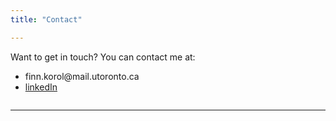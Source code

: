 ```yaml
---
title: "Contact"

---
```


Want to get in touch? You can contact me at:

- finn.korol@mail.utoronto.ca
- [linkedIn](https://www.linkedin.com/in/finlay-korol-o-dwyer-b48b88260/)

```r

```
---
